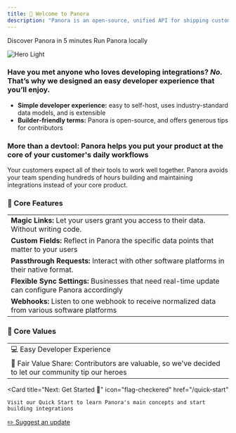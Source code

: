 ```yaml
---
title: 🌼 Welcome to Panora
description: "Panora is an open-source, unified API for shipping customer-facing integrations"
---
```


<CardGroup cols={2}>
  <Card
    title="Watch Product Tour"
    icon="video"
    href="https://youtube.com"
  >
    Discover Panora in 5 minutes
  </Card>
  <Card
    title="Try Self-Host"
    icon="house-laptop"
    href="/features/self-host-guide"
  >
    Run Panora locally
  </Card>
</CardGroup>

<img
  className="block dark:hidden"
  src="/images/panora.png"
  alt="Hero Light"
/>

### Have you met anyone who loves developing integrations? *No.* That’s why we designed an easy developer experience that you’ll enjoy.

- **Simple developer experience:** easy to self-host, uses industry-standard data models, and is extensible
- **Builder-friendly terms:** Panora is open-source, and offers generous tips for contributors

### More than a devtool: Panora helps you put your product at the core of your customer's daily workflows

Your customers expect all of their tools to work well together. Panora avoids your team spending hundreds of hours building and maintaining integrations instead of your core product.


### 🔮 Core Features  

|                    |
|---------------------------|
| **Magic Links:** Let your users grant you access to their data. Without writing code.              |
| **Custom Fields:** Reflect in Panora the specific data points that matter to your users            |
| **Passthrough Requests:** Interact with other software platforms in their native format.      | 
| **Flexible Sync Settings:** Businesses that need real-time update can configure Panora accordingly    |
| **Webhooks:** Listen to one webhook to receive normalized data from various software platforms                  |


### 🤝 Core Values

|                                           |
|-------------------------------------------|
| 💻 Easy Developer Experience               |
| 🫡 Fair Value Share: Contributors are valuable, so we've decided to let our community tip our heroes |


  <Card
    title="Next: Get Started 🚀"
    icon="flag-checkered"
    href="/quick-start"
  >
    Visit our Quick Start to learn Panora's main concepts and start building integrations
  </Card>


[✏️ Suggest an update](https://tally.so/r/mRD1QQ?feedback_source=welcome)